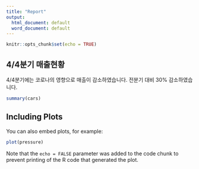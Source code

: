 ```yaml
---
title: "Report"
output:
  html_document: default
  word_document: default
---
```


```r
knitr::opts_chunk$set(echo = TRUE)
```

## 4/4분기 매출현황

4/4분기에는 코로나의 영향으로 매출이 감소하였습니다.
전분기 대비 30% 감소하였습니다.

```r
summary(cars)
```

## Including Plots

You can also embed plots, for example:

```r
plot(pressure)
```

Note that the `echo = FALSE` parameter was added to the code chunk to prevent printing of the R code that generated the plot.
